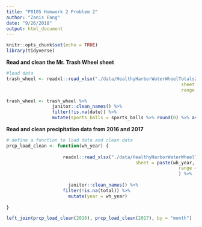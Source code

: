 ```yaml
---
title: "P8105 Homwork 2 Problem 2"
author: "Zanis Fang"
date: "9/26/2018"
output: html_document
---
```


```r
knitr::opts_chunk$set(echo = TRUE)
library(tidyverse)
```

**Read and clean the Mr. Trash Wheel sheet**

```r
#load data
trash_wheel <- readxl::read_xlsx("./data/HealthyHarborWaterWheelTotals2017-9-26.xlsx",
																 sheet = 1,
																 range = readxl::cell_cols("A:N"))

trash_wheel <- trash_wheel %>% 
	             janitor::clean_names() %>% 
	             filter(!is.na(date)) %>% 
	             mutate(sports_balls = sports_balls %>% round(0) %>% as.integer())

```

**Read and clean precipitation data from 2016 and 2017**

```r

# define a function to load data and clean data
prcp_load_clean <- function(wh_year) {
	           
	                 readxl::read_xlsx("./data/HealthyHarborWaterWheelTotals2017-9-26.xlsx",
		                      					sheet = paste(wh_year, "Precipitation"),
												      			range = "A2:B14"
														      	) %>%
		
		               janitor::clean_names() %>% 
	          	     filter(!is.na(total)) %>% 
		               mutate(year = wh_year)
	       
}

left_join(prcp_load_clean(2016), prcp_load_clean(2017), by = "month")


```


